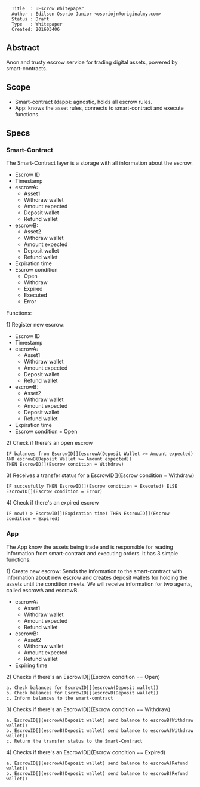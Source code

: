 <pre>
  Title  : uEscrow Whitepaper
  Author : Edilson Osorio Junior <osoriojr@originalmy.com>
  Status : Draft
  Type   : Whitepaper
  Created: 201603406
</pre>

==Abstract==

Anon and trusty escrow service for trading digital assets, powered by smart-contracts.

==Scope==

* Smart-contract (dapp): agnostic, holds all escrow rules.
* App: knows the asset rules, connects to smart-contract and execute functions.

==Specs==

===Smart-Contract===

The Smart-Contract layer is a storage with all information about the escrow.

* Escrow ID
* Timestamp
* escrowA:
** Asset1 
** Withdraw wallet
** Amount expected
** Deposit wallet
** Refund wallet
* escrowB: 
** Asset2
** Withdraw wallet
** Amount expected
** Deposit wallet
** Refund wallet
* Expiration time 
* Escrow condition
** Open
** Withdraw
** Expired
** Executed
** Error

Functions:

1) Register new escrow:

* Escrow ID
* Timestamp
* escrowA:
** Asset1 
** Withdraw wallet
** Amount expected
** Deposit wallet
** Refund wallet
* escrowB: 
** Asset2
** Withdraw wallet
** Amount expected
** Deposit wallet
** Refund wallet
* Expiration time 
* Escrow condition = Open

2) Check if there's an open escrow

<pre>
IF balances from EscrowID[](escrowA(Deposit Wallet >= Amount expected) AND escrowB(Deposit Wallet >= Amount expected))
THEN EscrowID[](Escrow condition = Withdraw)
</pre>

3) Receives a transfer status for a EscrowID[](Escrow condition = Withdraw)

<pre>
IF succesfully THEN EscrowID[](Escrow condition = Executed) ELSE EscrowID[](Escrow condition = Error)
</pre>

4) Check if there's an expired escrow

<pre>
IF now() > EscrowID[](Expiration time) THEN EscrowID[](Escrow condition = Expired)
</pre>

===App===

The App know the assets being trade and is responsible for reading information from smart-contract and executing orders. It has 3 simple functions:

1) Create new escrow: Sends the information to the smart-contract with information about new escrow and creates deposit wallets for holding the assets until the condition meets.
We will receive information for two agents, called escrowA and escrowB.

* escrowA:
** Asset1
** Withdraw wallet
** Amount expected
** Refund wallet
* escrowB: 
** Asset2
** Withdraw wallet
** Amount expected
** Refund wallet
* Expiring time  
  
2) Checks if there's an EscrowID[](Escrow condition == Open)

<pre>
a. Check balances for EscrowID[](escrowA(Deposit wallet))
b. Check balances for EscrowID[](escrowB(Deposit wallet)) 
c. Inform balances to the smart-contract
</pre>

3) Checks if there's an EscrowID[](Escrow condition == Withdraw)

<pre>
a. EscrowID[](escrowA(Deposit wallet) send balance to escrowB(Withdraw wallet)) 
b. EscrowID[](escrowB(Deposit wallet) send balance to escrowA(Withdraw wallet))
c. Return the transfer status to the Smart-Contract 
</pre>

4) Checks if there's an EscrowID[](Escrow condition == Expired)

<pre>
a. EscrowID[](escrowA(Deposit wallet) send balance to escrowA(Refund wallet))
b. EscrowID[](escrowB(Deposit wallet) send balance to escrowB(Refund wallet))
</pre>

